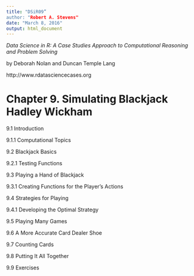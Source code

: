 ```yaml
---
title: "DSiR09”
author: "Robert A. Stevens"
date: "March 8, 2016"
output: html_document
---
```


*Data Science in R: A Case Studies Approach to Computational Reasoning and Problem Solving*

by Deborah Nolan and Duncan Temple Lang

http://www.rdatasciencecases.org

# Chapter 9. Simulating Blackjack Hadley Wickham

9.1 Introduction

9.1.1 Computational Topics

9.2 Blackjack Basics

9.2.1 Testing Functions

9.3 Playing a Hand of Blackjack

9.3.1 Creating Functions for the Player’s Actions

9.4 Strategies for Playing

9.4.1 Developing the Optimal Strategy

9.5 Playing Many Games

9.6 A More Accurate Card Dealer Shoe

9.7 Counting Cards

9.8 Putting It All Together

9.9 Exercises
